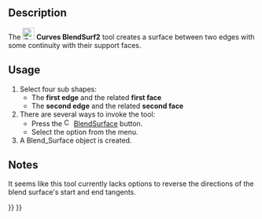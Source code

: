 <languages/>
<translate>

{{Docnav
|[[Curves_MultiLoft|MultiLoft]]
|[[Curves_BlendSolid|BlendSolid]]
|[[Curves_Workbench|Curves]]
|IconL=Curves_MultiLoft.svg
|IconR=Curves_BlendSolid.svg
|IconC=Curves_workbench_icon.svg
}}

{{GuiCommand
|Name=Curves BlendSurf2
|MenuLocation=Curves → BlendSurface
|Workbenches=[[Curves_Workbench|Curves]]
}}

==Description==

The [[Image:Curves_BlendSurf2.svg|24px]] '''Curves BlendSurf2''' tool creates a surface between two edges with some continuity with their support faces.

==Usage==

# Select four sub shapes:
#* The '''first edge''' and the related '''first face'''
#* The '''second edge''' and the related '''second face'''
# There are several ways to invoke the tool:
#* Press the [[Image:Curves_BlendSurf2.svg|16px]] [[Curves_BlendSurf2|BlendSurface]] button.
#* Select the {{MenuCommand|Curves → [[Image:Curves_BlendSurf2.svg|16px]] BlendSurface}} option from the menu.
# A Blend_Surface object is created.

==Notes==

It seems like this tool currently lacks options to reverse the directions of the blend surface's start and end tangents.


{{Docnav
|[[Curves_MultiLoft|MultiLoft]]
|[[Curves_BlendSolid|BlendSolid]]
|[[Curves_Workbench|Curves]]
|IconL=Curves_MultiLoft.svg
|IconR=Curves_BlendSolid.svg
|IconC=Curves_workbench_icon.svg
}}

</translate>
{{Curves Tools navi{{#translation:}}}}
{{Userdocnavi{{#translation:}}}}